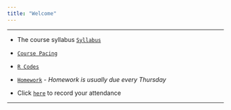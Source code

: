 ```yaml
---
title: "Welcome"
---
```


***

* The course syllabus  [`Syllabus`](STT4830F2023Syllabus.html) 

*  [`Course Pacing`](Assignments.html) 

* [`R Codes`](RcodesbyChapter.html)

* [`Homework`](Homework.html) - *Homework is usually due every Thursday*


* Click [`here`](https://forms.gle/u2f5gqa7wTHLjieYA) to record your attendance

 <!--* [Flow Control](./Rmarkdown/FlowControl.html)-->

<!--* [The Bootstrap](./Rmarkdown/TheBootstrap.html)-->

***


